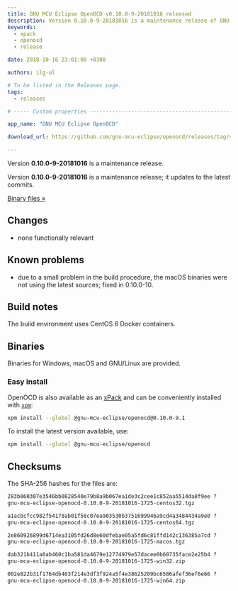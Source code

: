 ```yaml
---
title: GNU MCU Eclipse OpenOCD v0.10.0-9-20181016 released
description: Version 0.10.0-9-20181016 is a maintenance release of GNU MCU Eclipse OpenOCD.
keywords:
  - xpack
  - openocd
  - release

date: 2018-10-16 23:01:00 +0300

authors: ilg-ul

# To be listed in the Releases page.
tags:
  - releases

# ----- Custom properties -----------------------------------------------------

app_name: "GNU MCU Eclipse OpenOCD"

download_url: https://github.com/gnu-mcu-eclipse/openocd/releases/tag/v0.10.0-9-20181016/

---
```


<head><title>{frontMatter.title}</title></head>
<head><meta property="og:title" content={frontMatter.title} /></head>

Version **0.10.0-9-20181016** is a maintenance release.

<!-- truncate -->

Version **0.10.0-9-20181016** is a maintenance release; it updates to the latest commits.

<!-- truncate -->

<p><a href={frontMatter.download_url}>Binary files »</a></p>

## Changes

* none functionally relevant

## Known problems

* due to a small problem in the build procedure, the macOS binaries were not
using the latest sources; fixed in 0.10.0-10.

## Build notes

The build environment uses CentOS 6 Docker containers.

## Binaries

Binaries for Windows, macOS and GNU/Linux are provided.

### Easy install

OpenOCD is also available as an [xPack](https://www.npmjs.com/package/@gnu-mcu-eclipse/openocd) and can be conveniently installed with [`xpm`](https://www.npmjs.com/package/xpm):

```sh
xpm install --global @gnu-mcu-eclipse/openocd@0.10.0-9.1
```

To install the latest version available, use:

```sh
xpm install --global @gnu-mcu-eclipse/openocd
```

## Checksums

The SHA-256 hashes for the files are:

```txt
283b060307e3546bb0828540e79b8a9b067ea1de3c2cee1c852aa5514da8f9ee ?
gnu-mcu-eclipse-openocd-0.10.0-9-20181016-1725-centos32.tgz

a1acbcfcc982f54178ab01f58c07ea903530b3751699946a9cd4a3484434a9e0 ?
gnu-mcu-eclipse-openocd-0.10.0-9-20181016-1725-centos64.tgz

2e860926899d6714ea3105fd26d8e60dfebae05a5fd6c81ffd142c136385a7cd ?
gnu-mcu-eclipse-openocd-0.10.0-9-20181016-1725-macos.tgz

dab321b411a0ab460c1ba581da4679e12774979e57dacee0b60735face2e25b4 ?
gnu-mcu-eclipse-openocd-0.10.0-9-20181016-1725-win32.zip

002e822b31f1764db403f214e3df3f924a5f4e38625209bc6586afef36ef6e66 ?
gnu-mcu-eclipse-openocd-0.10.0-9-20181016-1725-win64.zip
```
